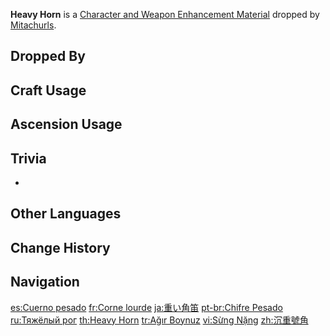{{Item Infobox
|id           = 112014
|image        = Item Heavy Horn.png
|type         = Character and Weapon Enhancement Materials
|group        = Mitachurl Materials
|group2       = Elite Enemy Drops
|invCategory  = Character Development Items
|quality      = 2
|description  = A crude horn used by hilichurls to warn each other. Given the damage to the horn, it won't be warning anyone any time soon.
|source1      = Dropped by [[Mitachurls]]
|source2      = Dropped by [[Lawachurls]]
}}
'''Heavy Horn''' is a [[Character and Weapon Enhancement Material]] dropped by [[Mitachurls]].

==Dropped By==
{{Dropped By}}

==Craft Usage==
{{Craft Usage}}

==Ascension Usage==
{{Ascension Usage}}
<!--
==Video Guides==
{{EVT
|video1   = 
|caption1 = 
}}
-->
==Trivia==
* {{Related Items|type=variant}}

==Other Languages==
{{Other Languages
|en      = Heavy Horn
|zhs     = 沉重号角
|zhs_rm  = Chénzhòng Hàojiǎo
|zht     = 沉重號角
|zht_rm  = Chénzhòng Hàojiǎo
|zh_tl   = Heavy Horn
|ja      = 重い角笛
|ja_rm   = Omoi Tsunobue
|ja_tl   = Heavy Horn
|ko      = 무거운 나팔
|ko_tl   = Heavy Horn
|es      = Cuerno pesado
|es_tl   = Heavy Horn
|fr      = Corne lourde
|fr_tl   = Heavy Horn
|ru      = Тяжёлый рог
|ru_tl   = Heavy Horn
|th      = Heavy Horn
|vi      = Sừng Nặng
|vi_tl   = Heavy Horn
|de      = Schweres Horn
|de_tl   = Heavy Horn
|id      = Heavy Horn
|pt      = Chifre Pesado
|pt_tl   = 
|tr      = Ağır Boynuz
|tr_tl   = Heavy Horn
|it      = Corno pesante
|it_tl   = 
}}

==Change History==
{{Change History|1.0}}

==Navigation==
{{Development Item Navbox|Character and Weapon Enhancement Materials}}

[[es:Cuerno pesado]]
[[fr:Corne lourde]]
[[ja:重い角笛]]
[[pt-br:Chifre Pesado]]
[[ru:Тяжёлый рог]]
[[th:Heavy Horn]]
[[tr:Ağır Boynuz]]
[[vi:Sừng Nặng]]
[[zh:沉重號角]]